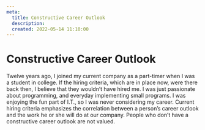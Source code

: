 ```yaml
---
meta:
  title: Constructive Career Outlook
  description: 
  created: 2022-05-14 11:10:00
---
```


# Constructive Career Outlook

Twelve years ago, I joined my current company as a part-timer when I was a student in college. If the hiring criteria, which are in place now, were there back then, I believe that they wouldn’t have hired me. I was just passionate about programming, and everyday implementing small programs. I was enjoying the fun part of I.T., so I was never considering my career. Current hiring criteria emphasizes the correlation between a person’s career outlook and the work he or she will do at our company. People who don’t have a constructive career outlook are not valued.